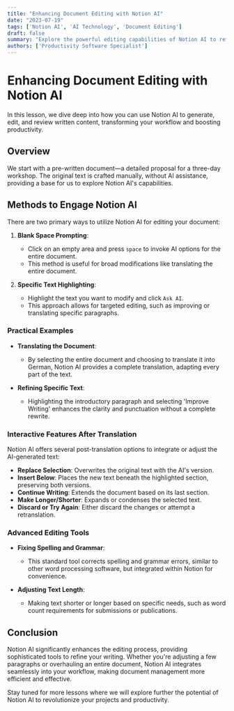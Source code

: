 ```yaml
---
title: "Enhancing Document Editing with Notion AI"
date: "2023-07-19"
tags: ['Notion AI', 'AI Technology', 'Document Editing']
draft: false
summary: "Explore the powerful editing capabilities of Notion AI to refine and enhance your written content efficiently."
authors: ['Productivity Software Specialist']
---
```


# Enhancing Document Editing with Notion AI

In this lesson, we dive deep into how you can use Notion AI to generate, edit, and review written content, transforming your workflow and boosting productivity.

## Overview

We start with a pre-written document—a detailed proposal for a three-day workshop. The original text is crafted manually, without AI assistance, providing a base for us to explore Notion AI's capabilities.

## Methods to Engage Notion AI

There are two primary ways to utilize Notion AI for editing your document:

1. **Blank Space Prompting**:
   - Click on an empty area and press `space` to invoke AI options for the entire document.
   - This method is useful for broad modifications like translating the entire document.

2. **Specific Text Highlighting**:
   - Highlight the text you want to modify and click `Ask AI`.
   - This approach allows for targeted editing, such as improving or translating specific paragraphs.

### Practical Examples

- **Translating the Document**:
   - By selecting the entire document and choosing to translate it into German, Notion AI provides a complete translation, adapting every part of the text.

- **Refining Specific Text**:
   - Highlighting the introductory paragraph and selecting 'Improve Writing' enhances the clarity and punctuation without a complete rewrite.

### Interactive Features After Translation

Notion AI offers several post-translation options to integrate or adjust the AI-generated text:

- **Replace Selection**: Overwrites the original text with the AI's version.
- **Insert Below**: Places the new text beneath the highlighted section, preserving both versions.
- **Continue Writing**: Extends the document based on its last section.
- **Make Longer/Shorter**: Expands or condenses the selected text.
- **Discard or Try Again**: Either discard the changes or attempt a retranslation.

### Advanced Editing Tools

- **Fixing Spelling and Grammar**:
   - This standard tool corrects spelling and grammar errors, similar to other word processing software, but integrated within Notion for convenience.

- **Adjusting Text Length**:
   - Making text shorter or longer based on specific needs, such as word count requirements for submissions or publications.

## Conclusion

Notion AI significantly enhances the editing process, providing sophisticated tools to refine your writing. Whether you're adjusting a few paragraphs or overhauling an entire document, Notion AI integrates seamlessly into your workflow, making document management more efficient and effective.

Stay tuned for more lessons where we will explore further the potential of Notion AI to revolutionize your projects and productivity.

